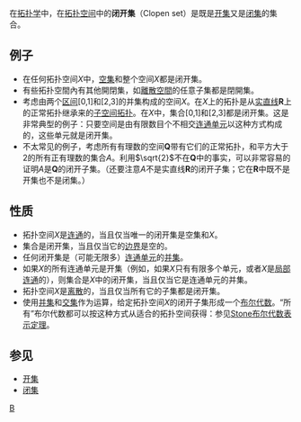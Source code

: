 在[[拓扑学|拓扑学]]中，在[[拓扑空间|拓扑空间]]中的'''闭开集'''（Clopen set）是既是[[开集|开集]]又是[[闭集|闭集]]的集合。

== 例子 ==

*在任何拓扑空间''X''中，[[空集|空集]]和整个空间''X''都是闭开集。
*有些拓扑空間內有其他開閉集，如[[離散空間|離散空間]]的任意子集都是閉開集。
*考虑由两个[[区间|区间]][0,1]和[2,3]的并集构成的空间''X''。在''X''上的拓扑是从[[实直线|实直线]]'''R'''上的正常拓扑继承来的[[子空间拓扑|子空间拓扑]]。在''X''中，集合[0,1]和[2,3]都是闭开集。这是非常典型的例子：只要空间是由有限数目个不相交[[连通单元|连通单元]]以这种方式构成的，这些单元就是闭开集。
*不太常见的例子，考虑所有有理数的空间'''Q'''带有它们的正常拓扑，和平方大于2的所有正有理数的集合''A''。利用<math>\sqrt{2}</math>不在'''Q'''中的事实，可以非常容易的证明''A''是'''Q'''的闭开子集。（还要注意''A''不是实直线'''R'''的闭开子集；它在'''R'''中既不是开集也不是闭集。）

==性质==
* 拓扑空间''X''是[[连通空间|连通]]的，当且仅当唯一的闭开集是空集和''X''。
* 集合是闭开集，当且仅当它的[[边界_(拓扑学)|边界]]是空的。
* 任何闭开集是（可能无限多）[[连通单元|连通单元]]的[[并集|并集]]。
* 如果''X''的所有连通单元是开集（例如，如果''X''只有有限多个单元，或者''X''是[[局部连通|局部连通]]的），则集合是''X''中的闭开集，当且仅当它是连通单元的并集。
* 拓扑空间''X''是[[离散空间|离散]]的，当且仅当所有它的子集都是闭开集。
* 使用[[并集|并集]]和[[交集|交集]]作为运算，给定拓扑空间''X''的闭开子集形成一个[[布尔代数|布尔代数]]。“所有”布尔代数都可以按这种方式从适合的拓扑空间获得：参见[[Stone布尔代数表示定理|Stone布尔代数表示定理]]。

==参见==
*[[开集|开集]]
*[[闭集|闭集]]

{{点集拓扑}}
[[Category:点集拓扑学|B]]